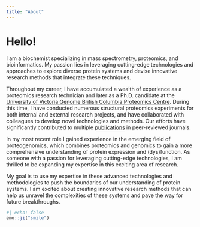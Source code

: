 ```yaml
---
title: "About"
---
```


# Hello!

I am a biochemist specializing in mass spectrometry, proteomics, and bioinformatics. My passion lies in leveraging cutting-edge technologies and approaches to explore diverse protein systems and devise innovative research methods that integrate these techniques.

Throughout my career, I have accumulated a wealth of experience as a proteomics research technician and later as a Ph.D. candidate at the [University of Victoria Genome British Columbia Proteomics Centre](https://www.proteincentre.com/). During this time, I have conducted numerous structural proteomics experiments for both internal and external research projects, and have collaborated with colleagues to develop novel technologies and methods. Our efforts have significantly contributed to multiple [publications](https://scholar.google.ca/citations?user=W0-D1aYAAAAJ) in peer-reviewed journals. 

In my most recent role I gained experience in the emerging field of proteogenomics, which combines proteomics and genomics to gain a more comprehensive understanding of protein expression and (dys)function. As someone with a passion for leveraging cutting-edge technologies, I am thrilled to be expanding my expertise in this exciting area of research.

My goal is to use my expertise in these advanced technologies and methodologies to push the boundaries of our understanding of protein systems. I am excited about creating innovative research methods that can help us unravel the complexities of these systems and pave the way for future breakthroughs.

```r
#| echo: false
emo::ji("smile")
```
